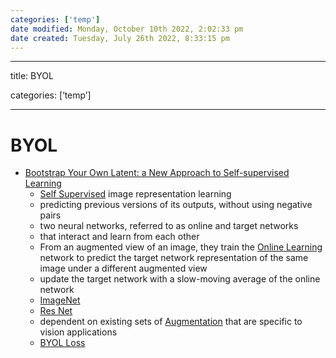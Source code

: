 ```yaml
---
categories: ['temp']
date modified: Monday, October 10th 2022, 2:02:33 pm
date created: Tuesday, July 26th 2022, 8:33:15 pm
---
```


---

title: BYOL

categories: ['temp']

---

# BYOL
- [Bootstrap Your Own Latent: a New Approach to Self-supervised Learning](https://arxiv.org/abs/2006.07733)
	- [Self Supervised](Self%20Supervised.qmd) image representation learning
	- predicting previous versions of its outputs, without using negative pairs
	- two neural networks, referred to as online and target networks
	- that interact and learn from each other
	- From an augmented view of an image, they train the [Online Learning](Online%20Learning) network to predict the target network representation of the same image under a different augmented view
	- update the target network with a slow-moving average of the online network
	- [ImageNet](ImageNet.qmd)
	- [Res Net](Res%20Net.qmd)
	- dependent on existing sets of [Augmentation](Augmentation.qmd) that are specific to vision applications
	- [BYOL Loss](BYOL%20Loss.qmd)




